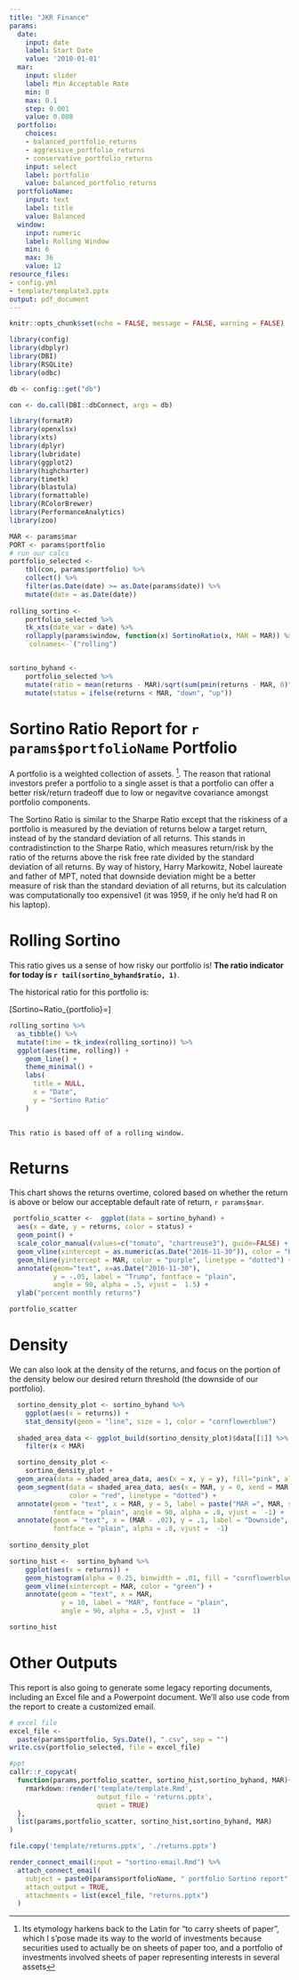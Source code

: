 ```yaml
---
title: "JKR Finance"
params:
  date:
    input: date
    label: Start Date
    value: '2010-01-01'
  mar:
    input: slider
    label: Min Acceptable Rate
    min: 0
    max: 0.1
    step: 0.001
    value: 0.008
  portfolio:
    choices:
    - balanced_portfolio_returns
    - aggressive_portfolio_returns
    - conservative_portfolio_returns
    input: select
    label: portfolio
    value: balanced_portfolio_returns
  portfolioName:
    input: text
    label: title
    value: Balanced
  window:
    input: numeric
    label: Rolling Window
    min: 6
    max: 36
    value: 12
resource_files:
- config.yml
- template/template3.pptx
output: pdf_document
---
```


```r
knitr::opts_chunk$set(echo = FALSE, message = FALSE, warning = FALSE)

library(config)
library(dbplyr)
library(DBI)
library(RSQLite)
library(odbc)

db <- config::get("db")

con <- do.call(DBI::dbConnect, args = db)

library(formatR)
library(openxlsx)
library(xts)
library(dplyr)
library(lubridate)
library(ggplot2)
library(highcharter)
library(timetk)
library(blastula)
library(formattable)
library(RColorBrewer)
library(PerformanceAnalytics)
library(zoo)
```

```r
MAR <- params$mar
PORT <- params$portfolio
# run our calcs
portfolio_selected <- 
    tbl(con, params$portfolio) %>%
    collect() %>% 
    filter(as.Date(date) >= as.Date(params$date)) %>%
    mutate(date = as.Date(date))
  
rolling_sortino <-
    portfolio_selected %>%
    tk_xts(date_var = date) %>% 
    rollapply(params$window, function(x) SortinoRatio(x, MAR = MAR)) %>% 
    `colnames<-`("rolling")


sortino_byhand <- 
    portfolio_selected %>% 
    mutate(ratio = mean(returns - MAR)/sqrt(sum(pmin(returns - MAR, 0)^2)/nrow(.))) %>% 
    mutate(status = ifelse(returns < MAR, "down", "up"))

```


# Sortino Ratio Report for `r params$portfolioName` Portfolio

A portfolio is a weighted collection of assets. ^[Its etymology harkens back to the Latin for "to carry sheets of paper", which I s'pose made its way to the world of investments because securities used to actually be on sheets of paper too, and a portfolio of investments involved sheets of paper representing interests in several assets]. The reason that rational investors prefer a portfolio to a single asset is that a portfolio can offer a better risk/return tradeoff due to low or negavitve covariance amongst portfolio components.

The Sortino Ratio is similar to the Sharpe Ratio except that the riskiness of a portfolio is measured by the deviation of returns below a target return, instead of by the standard deviation of all returns. This stands in contradistinction to the Sharpe Ratio, which measures return/risk by the ratio of the returns above the risk free rate divided by the standard deviation of all returns. By way of history, Harry Markowitz, Nobel laureate and father of MPT, noted that downside deviation might be a better measure of risk than the standard deviation of all returns, but its calculation was computationally too expensive1 (it was 1959, if he only he’d had R on his laptop).

# Rolling Sortino

This ratio gives us a sense of how risky our portfolio is! **The ratio indicator for today is `r tail(sortino_byhand$ratio, 1)`**.

The historical ratio for this portfolio is:

\[Sortino~Ratio_{portfolio}=\frac{(\overline{Return_{portfolio}-MAR})}{\sqrt{\sum_{t=1}^n min(R_t-MAR,~0)^2}/n}\]



```r
rolling_sortino %>% 
  as_tibble() %>% 
  mutate(time = tk_index(rolling_sortino)) %>% 
  ggplot(aes(time, rolling)) +
    geom_line() + 
    theme_minimal() + 
    labs(
      title = NULL, 
      x = "Date", 
      y = "Sortino Ratio"
    )
  
```

```marginfigure
This ratio is based off of a rolling window.
```

# Returns

This chart shows the returns overtime, colored based on whether the return is above or below our acceptable default rate of return, `r params$mar`.

```r

 portfolio_scatter <-  ggplot(data = sortino_byhand) +
  aes(x = date, y = returns, color = status) +
  geom_point() +
  scale_color_manual(values=c("tomato", "chartreuse3"), guide=FALSE) +
  geom_vline(xintercept = as.numeric(as.Date("2016-11-30")), color = "blue") +
  geom_hline(yintercept = MAR, color = "purple", linetype = "dotted") +
  annotate(geom="text", x=as.Date("2016-11-30"), 
           y = -.05, label = "Trump", fontface = "plain", 
           angle = 90, alpha = .5, vjust =  1.5) +
  ylab("percent monthly returns")

portfolio_scatter

```

# Density

We can also look at the density of the returns, and focus on the portion of the density below our desired return threshold (the downside of our portfolio).

```r
  
  sortino_density_plot <- sortino_byhand %>% 
    ggplot(aes(x = returns)) +
    stat_density(geom = "line", size = 1, color = "cornflowerblue") 
  
  shaded_area_data <- ggplot_build(sortino_density_plot)$data[[1]] %>% 
    filter(x < MAR)

  sortino_density_plot <- 
    sortino_density_plot + 
  geom_area(data = shaded_area_data, aes(x = x, y = y), fill="pink", alpha = 0.5) +
  geom_segment(data = shaded_area_data, aes(x = MAR, y = 0, xend = MAR, yend = y), 
               color = "red", linetype = "dotted") +
  annotate(geom = "text", x = MAR, y = 5, label = paste("MAR =", MAR, sep = ""), 
           fontface = "plain", angle = 90, alpha = .8, vjust =  -1) +
  annotate(geom = "text", x = (MAR - .02), y = .1, label = "Downside", 
           fontface = "plain", alpha = .8, vjust =  -1)
           
sortino_density_plot
```

```r

sortino_hist <-  sortino_byhand %>% 
    ggplot(aes(x = returns)) +
    geom_histogram(alpha = 0.25, binwidth = .01, fill = "cornflowerblue") +
    geom_vline(xintercept = MAR, color = "green") +
    annotate(geom = "text", x = MAR, 
             y = 10, label = "MAR", fontface = "plain", 
             angle = 90, alpha = .5, vjust =  1)

sortino_hist
```

# Other Outputs

This report is also going to generate some legacy reporting documents, including an Excel file and a Powerpoint document. We'll also use code from the report to create a customized email.  

```r
# excel file
excel_file <- 
  paste(params$portfolio, Sys.Date(), ".csv", sep = "")
write.csv(portfolio_selected, file = excel_file)

#ppt
callr::r_copycat(
  function(params,portfolio_scatter, sortino_hist,sortino_byhand, MAR){
    rmarkdown::render('template/template.Rmd', 
                      output_file = 'returns.pptx',
                      quiet = TRUE)
  },
  list(params,portfolio_scatter, sortino_hist,sortino_byhand, MAR)
)

file.copy('template/returns.pptx', './returns.pptx')

```

```r
render_connect_email(input = "sortino-email.Rmd") %>%
  attach_connect_email(
    subject = paste0(params$portfolioName, " portfolio Sortino report", sep = " "),
    attach_output = TRUE,
    attachments = list(excel_file, "returns.pptx")
  )
```

